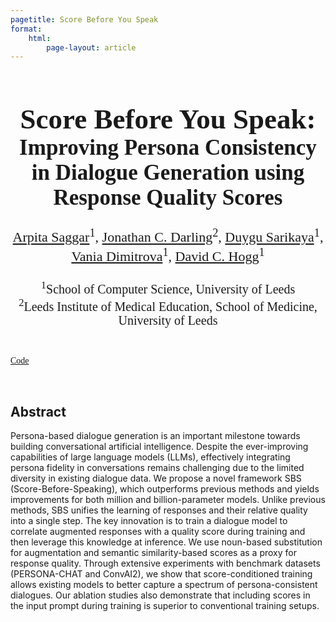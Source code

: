 ```yaml
---
pagetitle: Score Before You Speak
format:
    html:
        page-layout: article
---
```


:::{.column-screen-inset}

<div style="text-align:center; font-size:45px; font-weight:600; font-family:Jost;"><br/>Score Before You Speak:</div>

<div style="text-align:center; font-size:35px; font-weight:600; font-family:Jost;">Improving Persona Consistency
in Dialogue Generation using Response Quality Scores</div>

<div style="text-align:center; font-size:22px; font-weight:500; font-family:Jost;"><br/><a href="https://eps.leeds.ac.uk/computing/pgr/11951/arpita-saggar">Arpita Saggar</a><sup>1</sup>, <a href="https://medicinehealth.leeds.ac.uk/medicine/staff/257/dr-jonathan-darling">Jonathan C. Darling</a><sup>2</sup>, <a href="https://eps.leeds.ac.uk/computing/staff/13320/dr-duygu-sarikaya">Duygu Sarikaya</a><sup>1</sup>, <a href="https://eps.leeds.ac.uk/computing/staff/184/professor-vania-dimitrova">Vania Dimitrova</a><sup>1</sup>, <a href="https://eps.leeds.ac.uk/computing/staff/84/professor-david-hogg">David C. Hogg</a><sup>1</sup></div>

<div style="text-align:center; font-size:20px; font-weight:400; font-family:Jost;"><br/><sup>1</sup>School of Computer Science, University of Leeds<br/>
<sup>2</sup>Leeds Institute of Medical Education, School of Medicine, University of Leeds</div>
<br/>

<div class="center-button">
  <a href="" class="btn btn-primary mb-0 rounded-pill" role="button" style="margin-right:10px; font-weight:500; font-family:Jost;">Code</a>
</div>
<br/>

:::

## Abstract

Persona-based dialogue generation is an important milestone towards building conversational artificial intelligence. Despite the ever-improving capabilities of large language models (LLMs), effectively integrating persona fidelity in conversations remains challenging due to the limited diversity in existing dialogue data. We propose a novel framework SBS (Score-Before-Speaking), which outperforms previous methods and yields improvements for both million and billion-parameter models. Unlike previous methods, SBS unifies the learning of responses and their relative quality into a single step. The key innovation is to train a dialogue model to correlate augmented responses with a quality score during training and then leverage this knowledge at inference. We use noun-based substitution for augmentation and semantic similarity-based scores as a proxy for response quality. Through extensive experiments with benchmark datasets (PERSONA-CHAT and ConvAI2), we show that score-conditioned training allows existing models to better capture a spectrum of persona-consistent dialogues. Our ablation studies also demonstrate that including scores in the input prompt during training is superior to conventional training setups.